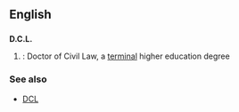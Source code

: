==English==

==={{initialism}}===
'''D.C.L.'''
# {{UK}}: Doctor of Civil Law, a [[terminal]] higher education degree

===See also===
*[[DCL]]